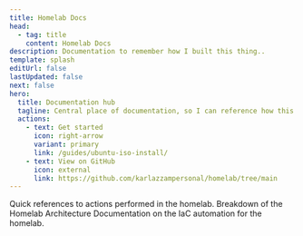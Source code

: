 ```yaml
---
title: Homelab Docs
head:
  - tag: title
    content: Homelab Docs
description: Documentation to remember how I built this thing..
template: splash
editUrl: false
lastUpdated: false
next: false
hero:
  title: Documentation hub
  tagline: Central place of documentation, so I can reference how this homelab was built.
  actions:
    - text: Get started
      icon: right-arrow
      variant: primary
      link: /guides/ubuntu-iso-install/
    - text: View on GitHub
      icon: external
      link: https://github.com/karlazzampersonal/homelab/tree/main
---
```


<CardGrid stagger>

  <Card title="Quick Start Guides" icon="document">
      Quick references to actions performed in the homelab.
  </Card>

  <Card title="Architecture" icon="seti:eslint">
      Breakdown of the Homelab Architecture
  </Card>

   <Card title="IaC" icon="seti:terraform">
       Documentation on the IaC automation for the homelab.
   </Card>
</CardGrid>
